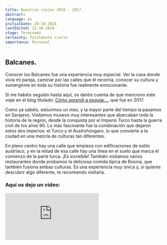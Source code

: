 ```yaml
---
title: Nuestros viajes 2016 - 2017.
abstract:
language: es
initialDate: 20-10-2024
lastEdited: 22-10-2024
stage: Terminado
certainty: Totalmente cierto
importance: Personal
---
```


## Balcanes.

Conocer los Balcanes fue una experiencia muy especial. Ver la casa donde vivía mi pareja, caminar por las calles que él recorría, conocer su cultura y sumergirme en toda su historia fue realmente emocionante.

Si me habéis seguido hasta aquí, os daréis cuenta de que menciono este viaje en el blog titulado: [Cómo aprendí a esquiar…](/blog/como-aprendi-a-esquiar), que fue en 2017.

Como ya sabéis, estuvimos un mes, y la mayor parte del tiempo la pasamos en Sarajevo. Visitamos museos muy interesantes que abarcaban toda la historia de la región, desde la conquista por el Imperio Turco hasta la guerra civil de los años 90. Lo más fascinante fue la combinación que dejaron estos dos imperios: el Turco y el Austrohúngaro, lo que convierte a la ciudad en una mezcla de culturas tan diferentes.

En pleno centro hay una calle que empieza con edificaciones de estilo austríaco, y en la mitad de esa calle hay una línea en el suelo que marca el comienzo de la parte turca. ¡Es increíble! También visitamos varios restaurantes donde probamos la deliciosa comida típica de Bosnia, que también fusiona ambas culturas. Es una experiencia muy única y, si quieres descubrir algo diferente, te recomiendo visitarla.

### **Aquí os dejo un vídeo:**

<iframe
  className="yt-embeded"
  src="https://www.youtube-nocookie.com/embed/om4iEobIGf0?si=27rs0OMWm_9dH4IK"
  title="YouTube video player"
  frameborder="0"
  allow="accelerometer; clipboard-write; encrypted-media; gyroscope; picture-in-picture; web-share"
  referrerpolicy="strict-origin-when-cross-origin"
  allowfullscreen
></iframe>
